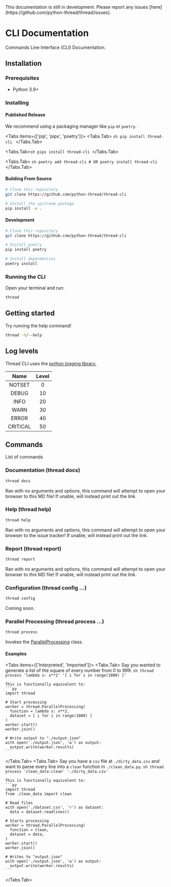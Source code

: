 
<Callout type="warning">
  This documentation is still in development. Please report any issues
  [here](https://github.com/python-thread/thread/issues).
</Callout>

# CLI Documentation

Commands Line Interface (CLI) Documentation.

## Installation

<Steps>

### Prerequisites

- Python 3.9+

### Installing

#### Published Release

We recommend using a packaging manager like `pip` or `poetry`.

<Tabs items={['pip', 'pipx', 'poetry']}>
  <Tabs.Tab>
    ```sh
    pip install thread-cli
    ```
  </Tabs.Tab>

<Tabs.Tab>```sh pipx install thread-cli ```</Tabs.Tab>

  <Tabs.Tab>
    ```sh
    poetry add thread-cli
    # OR
    poetry install thread-cli
    ```
  </Tabs.Tab>
</Tabs>

#### Building From Source

```sh
# Clone this repository
git clone https://github.com/python-thread/thread-cli

# Install the upstream package
pip install -e .
```

#### Development

```sh
# Clone this repository
git clone https://github.com/python-thread/thread-cli

# Install poetry
pip install poetry

# Install dependencies
poetry install
```

### Running the CLI

Open your terminal and run:

```sh
thread
```

</Steps>

## Getting started

Try running the help command!

```sh
thread -h/--help
```

## Log levels

Thread CLI uses the [python logging library.](https://docs.python.org/3/library/logging.html)

|   Name   | Level |
| :------: | :---: |
|  NOTSET  |   0   |
|  DEBUG   |  10   |
|   INFO   |  20   |
|   WARN   |  30   |
|  ERROR   |  40   |
| CRITICAL |  50   |

## Commands

List of commands

### Documentation (thread docs)

```sh
thread docs
```

Ran with no arguments and options, this command will attempt to open your browser to this MD file!
If unable, will instead print out the link.

### Help (thread help)

```sh
thread help
```

Ran with no arguments and options, this command will attempt to open your browser to the issue tracker!
If unable, will instead print out the link.

### Report (thread report)

```sh
thread report
```

Ran with no arguments and options, this command will attempt to open your browser to this MD file!
If unable, will instead print out the link.

### Configuration (thread config ...)

```sh
thread config
```

Coming soon.

### Parallel Processing (thread process ...)

```sh
thread process
```

Invokes the [ParallelProcessing](/docs/parallel-processing#importing-the-class) class.

#### Examples

<Tabs items={['Interpreted', 'Imported']}>
  <Tabs.Tab>
    Say you wanted to generate a list of the square of every number from 0 to 999.
    ```sh
    thread process 'lambda x: x**2' '[ i for i in range(1000) ]'
    ```

    This is functionally equivalent to:
    ```py
    import thread

    # Start processing
    worker = thread.ParallelProcessing(
      function = lambda x: x**2,
      dataset = [ i for i in range(1000) ]
    )
    worker.start()
    worker.join()

    # Write output to "./output.json"
    with open('./output.json', 'w') as output:
      output.write(worker.results)
    ```

  </Tabs.Tab>
  <Tabs.Tab>
    Say you have a `csv` file at `./dirty_data.csv` and want to parse every line into a `clean` function in `./clean_data.py`.
    ```sh
    thread process 'clean_data:clean' './dirty_data.csv'
    ```

    This is functionally equivalent to:
    ```py
    import thread
    from .clean_data import clean

    # Read files
    with open('./dataset.csv', 'r') as dataset:
      data = dataset.readlines()

    # Starts processing
    worker = thread.ParallelProcessing(
      function = clean,
      dataset = data,
    )
    worker.start()
    worker.join()

    # Writes to "output.json"
    with open('./output.json', 'w') as output:
      output.write(worker.results)
    ```

  </Tabs.Tab>
</Tabs>
